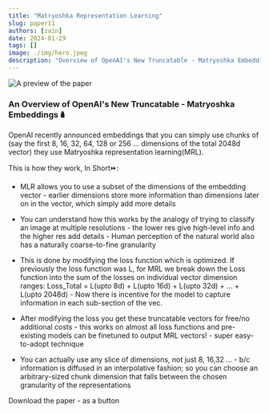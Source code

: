 ```yaml
---
title: "Matryoshka Representation Learning"
slug: paper11
authors: [zain]
date: 2024-01-29
tags: []
image: ./img/hero.jpeg
description: "Overview of OpenAI's New Truncatable - Matryoshka Embeddings"
---
```

![A preview of the paper](./img/hero.jpeg)

<!-- truncate -->


### An Overview of OpenAI's New Truncatable - Matryoshka Embeddings🪆

OpenAI recently announced embeddings that you can simply use chunks of (say the first 8, 16, 32, 64, 128 or 256 ... dimensions of the total 2048d vector) they use Matryoshka representation learning(MRL). 

This is how they work, In Short⏩:

- MLR allows you to use a subset of the dimensions of the embedding vector - earlier dimensions store more information than dimensions later on in the vector, which simply add more details
 
- You can understand how this works by the analogy of trying to classify an image at multiple resolutions - the lower res give high-level info and the higher res add details - Human perception of the natural world also has a naturally coarse-to-fine granularity

- This is done by modifying the loss function which is optimized. If previously the loss function was L, for MRL we break down the Loss function into the sum of the losses on individual vector dimension ranges: Loss_Total =  L(upto 8d) + L(upto 16d) + L(upto 32d) + ... + L(upto 2048d) - Now there is incentive for the model to capture information in each sub-section of the vec.

- After modifying the loss you get these truncatable vectors for free/no additional costs - this works on almost all loss functions and pre-existing models can be finetuned to output MRL vectors! - super easy-to-adopt technique

- You can actually use any slice of dimensions, not just 8, 16,32 ... - b/c information is diffused in an interpolative fashion; so you can choose an arbitrary-sized chunk dimension that falls between the chosen granularity of the representations

<p>
  <DownloadButton link={require('./download/2205.13147.pdf').default}>Download the paper - as a button</DownloadButton>
</p>

<!-- We could create a specific template for Paper Review's -->

<WhatNext />
